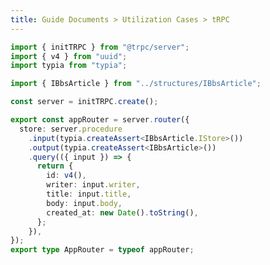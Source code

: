 ```yaml
---
title: Guide Documents > Utilization Cases > tRPC
---
```


```typescript copy showLineNumbers {11-12}
import { initTRPC } from "@trpc/server";
import { v4 } from "uuid";
import typia from "typia";

import { IBbsArticle } from "../structures/IBbsArticle";

const server = initTRPC.create();

export const appRouter = server.router({
  store: server.procedure
    .input(typia.createAssert<IBbsArticle.IStore>())
    .output(typia.createAssert<IBbsArticle>())
    .query(({ input }) => {
      return {
        id: v4(),
        writer: input.writer,
        title: input.title,
        body: input.body,
        created_at: new Date().toString(),
      };
    }),
});
export type AppRouter = typeof appRouter;
```